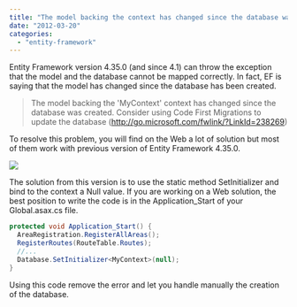 ```yaml
---
title: "The model backing the context has changed since the database was created, EF4.3/5.0"
date: "2012-03-20"
categories: 
  - "entity-framework"
---
```


Entity Framework version 4.35.0 (and since 4.1) can throw the exception that the model and the database cannot be mapped correctly. In fact, EF is saying that the model has changed since the database has been created.

> The model backing the 'MyContext' context has changed since the database was created. Consider using Code First Migrations to update the database (http://go.microsoft.com/fwlink/?LinkId=238269)

To resolve this problem, you will find on the Web a lot of solution but most of them work with previous version of Entity Framework 4.35.0.

![](/images/blog/modelBackingException-400x262.png)

The solution from this version is to use the static method SetInitializer and bind to the context a Null value. If you are working on a Web solution, the best position to write the code is in the Application_Start of your Global.asax.cs file.

```csharp
protected void Application_Start() { 
  AreaRegistration.RegisterAllAreas(); 
  RegisterRoutes(RouteTable.Routes); 
  //... 
  Database.SetInitializer<MyContext>(null); 
} 
```

Using this code remove the error and let you handle manually the creation of the database.
